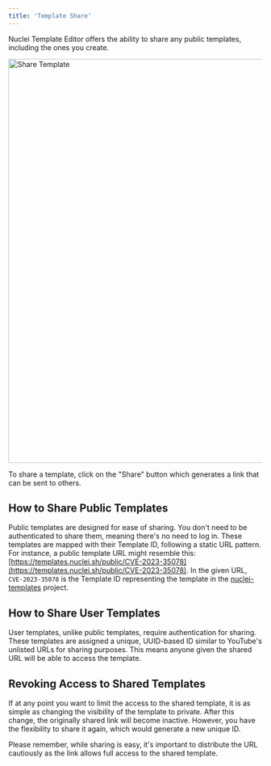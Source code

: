 ```yaml
---
title: 'Template Share'
---
```


Nuclei Template Editor offers the ability to share any public templates, including the ones you create.

<img src="/images/share-template.jpg" alt="Share Template" width="800px" />

To share a template, click on the "Share" button which generates a link that can be sent to others.

## How to Share Public Templates

Public templates are designed for ease of sharing. You don't need to be authenticated to share them, meaning there's no need to log in. These templates are mapped with their Template ID, following a static URL pattern. For instance, a public template URL might resemble this: [https://templates.nuclei.sh/public/CVE-2023-35078](https://templates.nuclei.sh/public/CVE-2023-35078). In the given URL, `CVE-2023-35078` is the Template ID representing the template in the [nuclei-templates](https://github.com/projectdiscovery/nuclei-templates) project.

## How to Share User Templates

User templates, unlike public templates, require authentication for sharing. These templates are assigned a unique, UUID-based ID similar to YouTube's unlisted URLs for sharing purposes. This means anyone given the shared URL will be able to access the template.

## Revoking Access to Shared Templates

If at any point you want to limit the access to the shared template, it is as simple as changing the visibility of the template to private. After this change, the originally shared link will become inactive. However, you have the flexibility to share it again, which would generate a new unique ID.

Please remember, while sharing is easy, it's important to distribute the URL cautiously as the link allows full access to the shared template.
